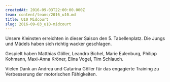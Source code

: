 ```yaml
---
createdAt: 2016-09-03T22:00:00.000Z
team: content/teams/2016_u10.md
title: U10 Midcourt
slug: 2016-09-03_u10-midcourt
---
```


Unsere Kleinsten erreichten in dieser Saison den 5. Tabellenplatz. Die Jungs und Mädels haben sich richtig wacker geschlagen.

Gespielt haben Matthias Göller, Leandro Bichel, Marie Eulenburg, Philipp Kohmann, Maxi-Anna Kröner, Elina Vogel, Tim Schlauch.

Vielen Dank an Andrea und Catarina Göller für das engagierte Training zu Verbesserung der motorischen Fähigkeiten.
